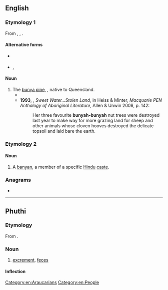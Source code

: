 ==English==

===Etymology 1===
From {{der|en|yxg|bunya bunya}}, {{der|en|gbw|bunyi}}, {{der|en|wkw|bunyi}}.

====Alternative forms====
* {{l|en|bunna bunna}} {{qual|obsolete}}
* {{l|en|bunya bunya}}, {{l|en|bunyah-bunyah}}

====Noun====
{{en-noun}}

# The [[bunya pine]], {{taxlink|Araucaria bidwillii|species|noshow=1}}, native to Queensland. {{defdate|from 19th c.}}
#* {{quote-book|en|title=Under the Southern Cross|author=Maturin Murray Ballou|year=1887|passage=The palm takes the place of the eucalyptus to a certain extent, and the woods teem with the '''bunya-bunya''', — a very desirable and ornamental tree, which belongs to the pine family.}}
#* '''1993''', {{w|Philip McLaren}}, ''Sweet Water…Stolen Land'', in Heiss & Minter, ''Macquarie PEN Anthology of Aboriginal Literature'', Allen & Unwin 2008, p. 142:
#*: Her three favourite '''bunyah-bunyah''' nut trees were destroyed last year to make way for more grazing land for sheep and other animals whose cloven hooves destroyed the delicate topsoil and laid bare the earth.

===Etymology 2===
{{rfe|en}}

====Noun====
{{en-noun}}

# {{lb|en|dated|India}} A [[banyan]], a member of a specific [[Hindu]] [[caste]].

===Anagrams===
* {{anagrams|en|a=abnuy|Yanbu|unbay}}

[[Category:en:Araucarians]]
[[Category:en:People]]

----

==Phuthi==

===Etymology===
From {{affix|bnt-phu|bu-|nya|alt2=-nya}}.

===Noun===
{{bnt-phu-noun|búnya|14}}

# [[excrement]], [[feces]]

====Inflection====
{{rfinfl|bnt-phu|noun}}